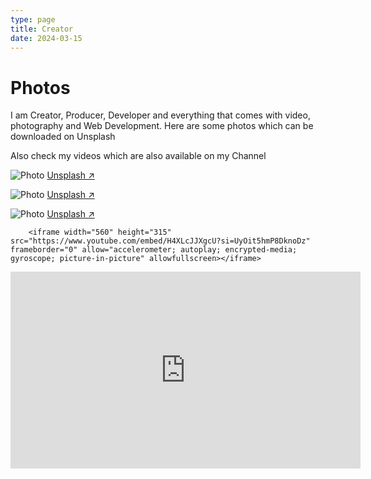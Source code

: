 ```yaml
---
type: page
title: Creator
date: 2024-03-15  
---
```



# Photos

<div>
I am Creator, Producer, Developer and everything that comes with video, photography and Web Development. 
Here are some photos which can be downloaded on Unsplash

Also check my videos which are also available on my Channel
</div>


<Image
  src="/images/sorgoson.jpg"
  alt="Photo"
  width={1125}
  height={750}
  priority
  className="next-image"
/>
[Unsplash ↗ ](https://unsplash.com/photos/hrrNkBR1Ggo)

<Image
  src="/images/AirportAuthorityManila.jpg"
  alt="Photo"
  width={1125}
  height={750}
  priority
  className="next-image"
/>
[Unsplash ↗ ](https://unsplash.com/photos/95p4o6jnOik)

<Image
  src="/images/waiting.jpg"
  alt="Photo"
  width={1125}
  height={350}
  priority
  className="next-image"
/>
[Unsplash ↗ ](https://unsplash.com/photos/g3SfyyubQks)




        <iframe width="560" height="315" src="https://www.youtube.com/embed/H4XLcJJXgcU?si=UyOit5hmP8DknoDz" frameborder="0" allow="accelerometer; autoplay; encrypted-media; gyroscope; picture-in-picture" allowfullscreen></iframe>
      
 <iframe width="560" height="315" src="https://www.youtube.com/embed/R_J888JKdAg" frameborder="0" allow="accelerometer; autoplay; encrypted-media; gyroscope; picture-in-picture" allowfullscreen></iframe>
        

     
 
